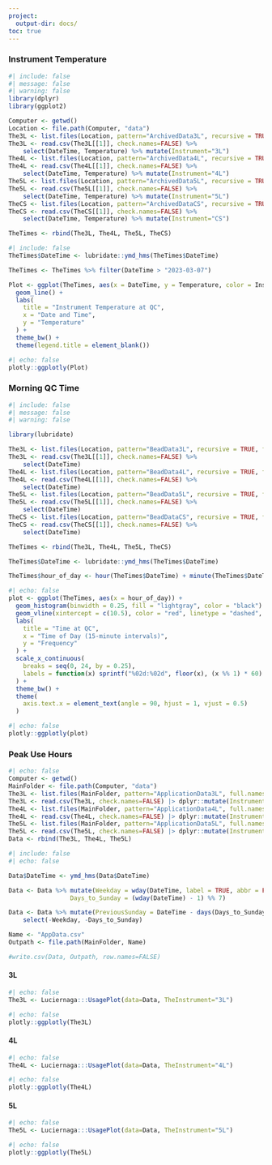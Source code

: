 ```yaml
---
project:
  output-dir: docs/
toc: true
---
```


### Instrument Temperature
```r
#| include: false
#| message: false
#| warning: false
library(dplyr)
library(ggplot2)

Computer <- getwd()
Location <- file.path(Computer, "data")
The3L <- list.files(Location, pattern="ArchivedData3L", recursive = TRUE, full.names = TRUE)
The3L <- read.csv(The3L[[1]], check.names=FALSE) %>% 
    select(DateTime, Temperature) %>% mutate(Instrument="3L")
The4L <- list.files(Location, pattern="ArchivedData4L", recursive = TRUE, full.names = TRUE)
The4L <- read.csv(The4L[[1]], check.names=FALSE) %>% 
    select(DateTime, Temperature) %>% mutate(Instrument="4L")
The5L <- list.files(Location, pattern="ArchivedData5L", recursive = TRUE, full.names = TRUE)
The5L <- read.csv(The5L[[1]], check.names=FALSE) %>% 
    select(DateTime, Temperature) %>% mutate(Instrument="5L")
TheCS <- list.files(Location, pattern="ArchivedDataCS", recursive = TRUE, full.names = TRUE)
TheCS <- read.csv(TheCS[[1]], check.names=FALSE) %>% 
    select(DateTime, Temperature) %>% mutate(Instrument="CS")

TheTimes <- rbind(The3L, The4L, The5L, TheCS)
```

```r
#| include: false
TheTimes$DateTime <- lubridate::ymd_hms(TheTimes$DateTime)

TheTimes <- TheTimes %>% filter(DateTime > "2023-03-07")

Plot <- ggplot(TheTimes, aes(x = DateTime, y = Temperature, color = Instrument, group = Instrument)) +
  geom_line() +
  labs(
    title = "Instrument Temperature at QC",
    x = "Date and Time",
    y = "Temperature"
  ) +
  theme_bw() +
  theme(legend.title = element_blank())
```

```r
#| echo: false
plotly::ggplotly(Plot)
```

### Morning QC Time

```r
#| include: false
#| message: false
#| warning: false

library(lubridate)

The3L <- list.files(Location, pattern="BeadData3L", recursive = TRUE, full.names = TRUE)
The3L <- read.csv(The3L[[1]], check.names=FALSE) %>% 
    select(DateTime)
The4L <- list.files(Location, pattern="BeadData4L", recursive = TRUE, full.names = TRUE)
The4L <- read.csv(The4L[[1]], check.names=FALSE) %>% 
    select(DateTime)
The5L <- list.files(Location, pattern="BeadData5L", recursive = TRUE, full.names = TRUE)
The5L <- read.csv(The5L[[1]], check.names=FALSE) %>% 
    select(DateTime)
TheCS <- list.files(Location, pattern="BeadDataCS", recursive = TRUE, full.names = TRUE)
TheCS <- read.csv(TheCS[[1]], check.names=FALSE) %>% 
    select(DateTime)

TheTimes <- rbind(The3L, The4L, The5L, TheCS)

TheTimes$DateTime <- lubridate::ymd_hms(TheTimes$DateTime)

TheTimes$hour_of_day <- hour(TheTimes$DateTime) + minute(TheTimes$DateTime) / 60
```

```r
#| echo: false
plot <- ggplot(TheTimes, aes(x = hour_of_day)) +
  geom_histogram(binwidth = 0.25, fill = "lightgray", color = "black") +
  geom_vline(xintercept = c(10.5), color = "red", linetype = "dashed", linewidth = 1) +
  labs(
    title = "Time at QC",
    x = "Time of Day (15-minute intervals)",
    y = "Frequency"
  ) +
  scale_x_continuous(
    breaks = seq(0, 24, by = 0.25),
    labels = function(x) sprintf("%02d:%02d", floor(x), (x %% 1) * 60)
  ) +
  theme_bw() +
  theme(
    axis.text.x = element_text(angle = 90, hjust = 1, vjust = 0.5)
  )
```

```r
#| echo: false
plotly::ggplotly(plot)
```

### Peak Use Hours

```r
#| echo: false
Computer <- getwd()
MainFolder <- file.path(Computer, "data")
The3L <- list.files(MainFolder, pattern="ApplicationData3L", full.names=TRUE, recursive=TRUE)
The3L <- read.csv(The3L, check.names=FALSE) |> dplyr::mutate(Instrument = "3L")
The4L <- list.files(MainFolder, pattern="ApplicationData4L", full.names=TRUE, recursive=TRUE)
The4L <- read.csv(The4L, check.names=FALSE) |> dplyr::mutate(Instrument = "4L")
The5L <- list.files(MainFolder, pattern="ApplicationData5L", full.names=TRUE, recursive=TRUE)
The5L <- read.csv(The5L, check.names=FALSE) |> dplyr::mutate(Instrument = "5L")
Data <- rbind(The3L, The4L, The5L)
```

```r
#| include: false
#| echo: false

Data$DateTime <- ymd_hms(Data$DateTime)

Data <- Data %>% mutate(Weekday = wday(DateTime, label = TRUE, abbr = FALSE),
                 Days_to_Sunday = (wday(DateTime) - 1) %% 7)

Data <- Data %>% mutate(PreviousSunday = DateTime - days(Days_to_Sunday)) %>%
    select(-Weekday, -Days_to_Sunday)

Name <- "AppData.csv"
Outpath <- file.path(MainFolder, Name)

#write.csv(Data, Outpath, row.names=FALSE)
```

#### 3L

```r
#| echo: false
The3L <- Luciernaga:::UsagePlot(data=Data, TheInstrument="3L")
```

```r
#| echo: false
plotly::ggplotly(The3L)
```

#### 4L

```r
#| echo: false
The4L <- Luciernaga:::UsagePlot(data=Data, TheInstrument="4L")
```

```r
#| echo: false
plotly::ggplotly(The4L)
```

#### 5L

```r
#| echo: false
The5L <- Luciernaga:::UsagePlot(data=Data, TheInstrument="5L")
```

```r
#| echo: false
plotly::ggplotly(The5L)
```